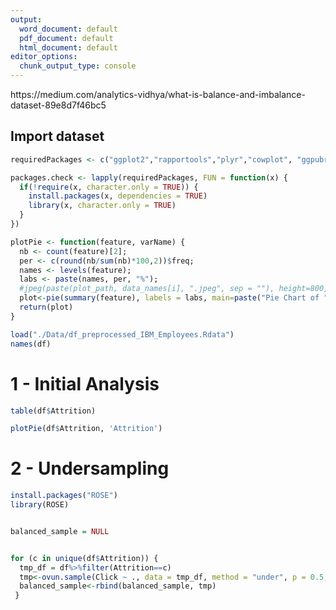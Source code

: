 ```yaml
---
output:
  word_document: default
  pdf_document: default
  html_document: default
editor_options:
  chunk_output_type: console
---
```

https://medium.com/analytics-vidhya/what-is-balance-and-imbalance-dataset-89e8d7f46bc5

## Import dataset

```r
requiredPackages <- c("ggplot2","rapportools","plyr","cowplot", "ggpubr", "corrplot", "corrplot", "mlbench", "caret", "FactoMineR", "ggcorrplot")

packages.check <- lapply(requiredPackages, FUN = function(x) {
  if(!require(x, character.only = TRUE)) {
    install.packages(x, dependencies = TRUE)
    library(x, character.only = TRUE)
  }
})

plotPie <- function(feature, varName) {
  nb <- count(feature)[2];
  per <- c(round(nb/sum(nb)*100,2))$freq;
  names <- levels(feature);
  labs <- paste(names, per, "%");
  #jpeg(paste(plot_path, data_names[i], ".jpeg", sep = ""), height=800, width=1000)
  plot<-pie(summary(feature), labels = labs, main=paste("Pie Chart of ",varName));
  return(plot)
}

load("./Data/df_preprocessed_IBM_Employees.Rdata") 
names(df) 

```




# 1 - Initial Analysis
```r
table(df$Attrition)

plotPie(df$Attrition, 'Attrition')

```



# 2 - Undersampling
```r

install.packages("ROSE")
library(ROSE)


balanced_sample = NULL


for (c in unique(df$Attrition)) {
  tmp_df = df%>%filter(Attrition==c)
  tmp<-ovun.sample(Click ~ ., data = tmp_df, method = "under", p = 0.5, seed = 5)$data
  balanced_sample<-rbind(balanced_sample, tmp)
 }


```








